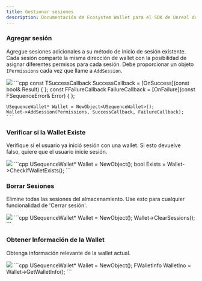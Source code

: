 ```yaml
---
title: Gestionar sesiones
description: Documentación de Ecosystem Wallet para el SDK de Unreal de Sequence.
---
```


### Agregar sesión
Agregue sesiones adicionales a su método de inicio de sesión existente. Cada sesión comparte la misma dirección de wallet con la posibilidad de asignar diferentes permisos para cada sesión. Debe proporcionar un objeto `IPermissions` cada vez que llame a `AddSession`.

<Tabs>
  <Tab title="Blueprint">
    <Frame>
      <img src="/images/unreal/ecosystem/add_session.png" />
    </Frame>
  </Tab>

  <Tab title="C++">
    ```cpp
    const TSuccessCallback<bool> SuccessCallback = [OnSuccess](const bool& Result) { };
    const FFailureCallback FailureCallback = [OnFailure](const FSequenceError& Error) { };

    USequenceWallet* Wallet = NewObject<USequenceWallet>();
    Wallet->AddSession(Permissions, SuccessCallback, FailureCallback);
    ```
  </Tab>
</Tabs>

### Verificar si la Wallet Existe
Verifique si el usuario ya inició sesión con una wallet. Si esto devuelve falso, quiere que el usuario inicie sesión.

<Tabs>
  <Tab title="Blueprint">
    <Frame>
      <img src="/images/unreal/ecosystem/check_signedin.png" />
    </Frame>
  </Tab>

  <Tab title="C++">
    ```cpp
    USequenceWallet* Wallet = NewObject<USequenceWallet>();
    bool Exists = Wallet->CheckIfWalletExists();
    ```
  </Tab>
</Tabs>

### Borrar Sesiones
Elimine todas las sesiones del almacenamiento. Use esto para cualquier funcionalidad de 'Cerrar sesión'.

<Tabs>
  <Tab title="Blueprint">
    <Frame>
      <img src="/images/unreal/ecosystem/clear_sessions.png" />
    </Frame>
  </Tab>

  <Tab title="C++">
    ```cpp
    USequenceWallet* Wallet = NewObject<USequenceWallet>();
    Wallet->ClearSessions();
    ```
  </Tab>
</Tabs>

### Obtener Información de la Wallet
Obtenga información relevante de la wallet actual.

<Tabs>
  <Tab title="Blueprint">
    <Frame>
      <img src="/images/unreal/ecosystem/wallet_info.png" />
    </Frame>
  </Tab>

  <Tab title="C++">
    ```cpp
    USequenceWallet* Wallet = NewObject<USequenceWallet>();
    FWalletInfo WalletIno = Wallet->GetWalletInfo();
    ```
  </Tab>
</Tabs>